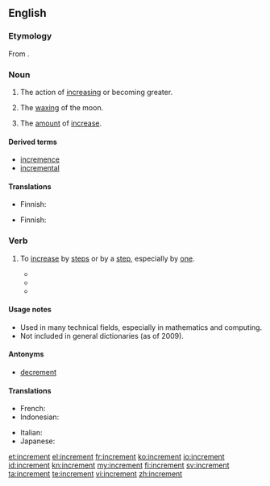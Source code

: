 ==English==

===Etymology===
From {{etyl|la}} {{term|incrementum|lang=la}}.

===Noun===
{{en-noun}}

# The action of [[increasing]] or becoming greater.
# {{heraldry}} The [[wax|waxing]] of the moon.
# The [[amount]] of [[increase]].

====Derived terms====
* [[incremence]] {{qualifier|rare}}
* [[incremental]]

====Translations====
{{trans-top|The action of increasing or becoming greater}}
* Finnish: {{t+|fi|kasvu}}
{{trans-mid}}
{{trans-bottom}}

{{trans-top|The waxing of the moon}}
{{trans-mid}}
{{trans-bottom}}

{{trans-top|The amount of increase}}
* Finnish: {{t+|fi|kasvu}}
{{trans-mid}}
{{trans-bottom}}

===Verb===
{{en-verb}}

# {{intransitive|transitive}} To [[increase]] by [[step]]s or by a [[step]], especially by [[one]].
#* {{quote-journal|title=On Magnetic Circuits|author=H. E. J. G. Du Bois|work=Philosophical magazine‎|page=346|year=1890|passage=... any given value just before observing, the actual pressures must as frequently be '''incremented''' as decremented, both in the "on" and the "off" series.}}
#* {{quote-news|title=Busiest two weeks for recruiters|work=Recruiter Magazine|date=Jan 23|year=2007|passage=public sector professional services recruitment, has seen a strong seasonal upturn which has '''incremented''' year on year since 2002 by an average of 12%.}}
#* {{quote-book|title=The UNIX programming environment|page=124|author=Brian W. Kernighan|coauthors=Rob Pike|year=1984|passage=The first for loop looks at each word in the input line, '''incrementing''' the element of array num subscripted by the word.}}

====Usage notes====
* Used in many technical fields, especially in mathematics and computing.
* Not included in general dictionaries (as of 2009).

====Antonyms====
* [[decrement]]

====Translations====
{{trans-top|To increase in steps}}
* French: {{t+|fr|incrémenter}}
* Indonesian: {{t+|id|naik|alt=menaikkan|xs=Indonesian}}
{{trans-mid}}
* Italian: {{t+|it|incrementare}}
* Japanese: {{t-|ja|増す|tr=masu}}
{{trans-bottom}}

[[et:increment]]
[[el:increment]]
[[fr:increment]]
[[ko:increment]]
[[io:increment]]
[[id:increment]]
[[kn:increment]]
[[my:increment]]
[[fi:increment]]
[[sv:increment]]
[[ta:increment]]
[[te:increment]]
[[vi:increment]]
[[zh:increment]]